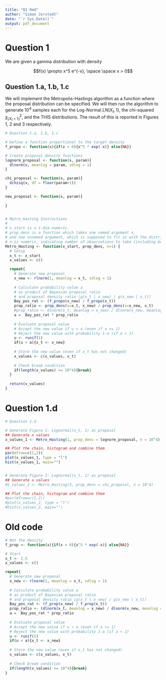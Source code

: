 ```yaml
---
title: "Q1 Rmd"
author: "Simon Jorstedt"
date: "`r Sys.Date()`"
output: pdf_document
---
```



# Question 1
We are given a gamma distribution with density

$$f(x) \propto x^5 e^{-x}, \space \space x > 0$$

## Question 1.a, 1.b, 1.c
We will implement the Metropolis-Hastings algorithm as a function where the proposal distribution can be specified. We will then run the algorithm to generate $10^4$ samples each for the Log-Normal $LN(X_t, 1)$, the chi-squared $\chi^2_{\lfloor X_t+1 \rfloor}$, and the THIS distributions. The result of this is reported in Figures 1, 2 and 3 respectively.

```r
# Question 1.a, 1.b, 1.c

# Define a function proportional to the target density
f_propo <- function(x){if(x > 0){x^5 * exp(-x)} else{NA}}

# Create proposal density functions
lognorm_proposal <- function(x, param){
  dlnorm(x, meanlog = param, sdlog = 1)
}

chi_proposal <- function(x, param){
  dchisq(x, df = floor(param+1))
}

new_proposal <- function(x, param){
  
}


# Metro_Hasting Instructions
# 
# x_start is a 1-dim numeric.
# prop_dens is a function which takes one named argument x,
# and one unnamed argument, which is supposed to fit in with the distribution.
# n is numeric, indicating number of observations to take (including burn-in)
Metro_Hasting <- function(x_start, prop_dens, n=1) {
  # Setup
  x_t <- x_start
  x_values <- c()

  repeat{
    # Generate new proposal
    x_new <- rlnorm(1, meanlog = x_t, sdlog = 1)
    
    # Calculate probability value a
    # as product of Bayesian proposal ratio
    # and proposal density ratio (g(x_t | x_new) / g(x_new | x_t))
    Bay_pos_rat <- (f_propo(x_new) / f_propo(x_t))
    prop_ratio <- prop_dens(x=x_t, x_new) / prop_dens(x=x_new, x_t)
    #prop_ratio <- dlnorm(x_t, meanlog = x_new) / dlnorm(x_new, meanlog = x_t)
    a =  Bay_pos_rat * prop_ratio
    
    # Evaluate proposal value
    # Accept the new value if u < a (even if a >= 1)
    # Reject the new value with probability 1-a (if a < 1)
    u <- runif(1)
    if(u < a){x_t <- x_new}
    
    # Store the new value (even if x_t has not changed)
    x_values <- c(x_values, x_t)
    
    # Check break condition
    if(length(x_values) >= 10^4){break}
  }
  
  return(x_values)
}
```

# Question 1.d

```r
# Question 1.d

# Generate Figure 1: Lognormal(x_t, 1) as proposal
## Generate x values
x_values_1 <- Metro_Hasting(1, prop_dens = lognorm_proposal, n = 10^4)

## Plot the chain, histogram and combine them
par(mfrow=c(1,2))
plot(x_values_1, type = "l")
hist(x_values_1, main="")


# Generate Figure 2: Lognormal(x_t, 1) as proposal
## Generate x values
#x_values_2 <- Metro_Hasting(3, prop_dens = chi_proposal, n = 10^4)

## Plot the chain, histogram and combine them
#par(mfrow=c(1,2))
#plot(x_values_2, type = "l")
#hist(x_values_2, main="")
```







# Old code
```r
# Not the density
f_prop <- function(x){if(x > 0){x^5 * exp(-x)} else{NA}}

# Start
x_t <- 2.5
x_values <- c()

repeat{
  # Generate new proposal
  x_new <- rlnorm(1, meanlog = x_t, sdlog = 1)
  
  # Calculate probability value a
  # as product of Bayesian proposal ratio
  # and proposal density ratio (g(x_t | x_new) / g(x_new | x_t))
  Bay_pos_rat <- (f_prop(x_new) / f_prop(x_t))
  prop_ratio <- (dlnorm(x_t, meanlog = x_new) / dlnorm(x_new, meanlog = x_t))
  a =  Bay_pos_rat * prop_ratio
  
  # Evaluate proposal value
  # Accept the new value if u < a (even if a >= 1)
  # Reject the new value with probability 1-a (if a < 1)
  u <- runif(1)
  if(u < a){x_t <- x_new}
  
  # Store the new value (even if x_t has not changed)
  x_values <- c(x_values, x_t)
  
  # Check break condition
  if(length(x_values) >= 10^4){break}
}
```




